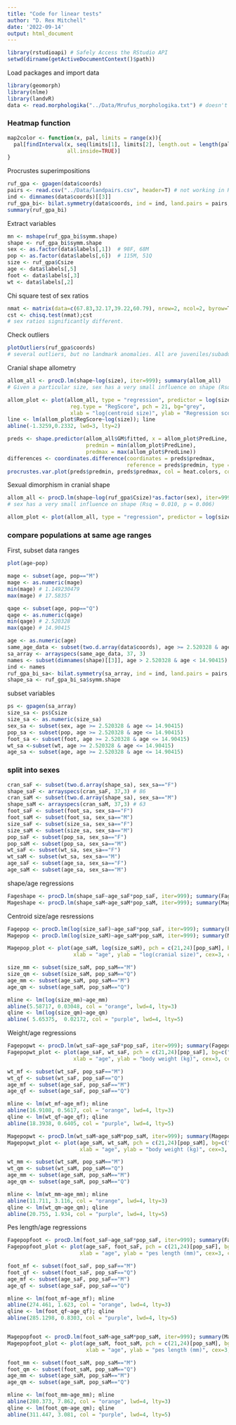 ---
title: "Code for linear tests"
author: "D. Rex Mitchell"
date: '2022-09-14'
output: html_document
---
```{r}
library(rstudioapi) # Safely Access the RStudio API
setwd(dirname(getActiveDocumentContext()$path))
```

Load packages and import data
```{r}
library(geomorph)
library(nlme)
library(landvR)
data <- read.morphologika("../Data/Mrufus_morphologika.txt") # doesn't work in Rmd for some reason
```


### Heatmap function ###
```{r}
map2color <- function(x, pal, limits = range(x)){
  pal[findInterval(x, seq(limits[1], limits[2], length.out = length(pal) + 1), 
                   all.inside=TRUE)]
}
```

Procrustes superimpositions
```{r}
ruf_gpa <- gpagen(data$coords)
pairs <- read.csv("../Data/landpairs.csv", header=T) # not working in Rmd for some reason
ind <- dimnames(data$coords)[[3]]
ruf_gpa_bi<- bilat.symmetry(data$coords, ind = ind, land.pairs = pairs, object.sym=T)
summary(ruf_gpa_bi)
```

Extract variables
```{r}
mn <- mshape(ruf_gpa_bi$symm.shape)
shape <- ruf_gpa_bi$symm.shape
sex <- as.factor(data$labels[,1])  # 98F, 68M
pop <- as.factor(data$labels[,6])  # 115M, 51Q
size <- ruf_gpa$Csize
age <- data$labels[,5]
foot <- data$labels[,3]
wt <- data$labels[,2]
```

Chi square test of sex ratios
```{r}
nmat <- matrix(data=c(67.83,32.17,39.22,60.79), nrow=2, ncol=2, byrow=T, dimnames = list(c("M", "Q"),c("F", "M")))
cst <- chisq.test(nmat);cst
# sex ratios significantly different.
```

Check outliers
```{r}
plotOutliers(ruf_gpa$coords)
# several outliers, but no landmark anomalies. All are juveniles/subadults
```

Cranial shape allometry
```{r}
allom_all <- procD.lm(shape~log(size), iter=999); summary(allom_all)
# Given a particular size, sex has a very small influence on shape (Rsq = 0.010, p = 0.006)

allom_plot <- plot(allom_all, type = "regression", predictor = log(size), 
                    reg.type = "RegScore", pch = 21, bg="grey",
                    xlab = "log(centroid size)", ylab = "Regression score", cex=2)
line <- lm(allom_plot$RegScore~log(size)); line
abline(-1.3259,0.2332, lwd=3, lty=2)

preds <- shape.predictor(allom_all$GM$fitted, x = allom_plot$PredLine, 
                         predmin = min(allom_plot$PredLine), 
                         predmax = max(allom_plot$PredLine))
differences <- coordinates.difference(coordinates = preds$predmax,
                                      reference = preds$predmin, type = "spherical")
procrustes.var.plot(preds$predmin, preds$predmax, col = heat.colors, col.val = differences[[1]][1:37], magnitude = 1, pt.size = 1)
```

Sexual dimorphism in cranial shape
```{r}
allom_all <- procD.lm(shape~log(ruf_gpa$Csize)*as.factor(sex), iter=999); summary(allom_all)
# sex has a very small influence on shape (Rsq = 0.010, p = 0.006)

allom_plot <- plot(allom_all, type = "regression", predictor = log(size), reg.type = "RegScore", pch = c(21,24)[sex], bg=c("gray29","grey69")[sex], xlab = "log(centroid size)", ylab = "Regression score", cex=3)
```


### compare populations at same age ranges ###
First, subset data ranges
```{r}
plot(age~pop)

mage <- subset(age, pop=="M")
mage <- as.numeric(mage)
min(mage) # 1.149230479
max(mage) # 17.58357

qage <- subset(age, pop=="Q")
qage <- as.numeric(qage)
min(qage) # 2.520328
max(qage) # 14.90415

age <- as.numeric(age)
same_age_data <- subset(two.d.array(data$coords), age >= 2.520328 & age <= 14.90415)
sa_array <- arrayspecs(same_age_data, 37, 3)
names <- subset(dimnames(shape)[[3]], age > 2.520328 & age < 14.90415)
ind <- names
ruf_gpa_bi_sa<- bilat.symmetry(sa_array, ind = ind, land.pairs = pairs, object.sym=T)
shape_sa <- ruf_gpa_bi_sa$symm.shape
```

subset variables
```{r}
ps <- gpagen(sa_array)
size_sa <- ps$Csize
size_sa <- as.numeric(size_sa)
sex_sa <- subset(sex, age >= 2.520328 & age <= 14.90415) 
pop_sa <- subset(pop, age >= 2.520328 & age <= 14.90415)
foot_sa <- subset(foot, age >= 2.520328 & age <= 14.90415)
wt_sa <-subset(wt, age >= 2.520328 & age <= 14.90415)
age_sa <- subset(age, age >= 2.520328 & age <= 14.90415)
```


### split into sexes
```{r}
cran_saF <- subset(two.d.array(shape_sa), sex_sa=="F")
shape_saF <- arrayspecs(cran_saF, 37,3) # 86
cran_saM <- subset(two.d.array(shape_sa), sex_sa=="M")
shape_saM <- arrayspecs(cran_saM, 37,3) # 63
foot_saF <- subset(foot_sa, sex_sa=="F")
foot_saM <- subset(foot_sa, sex_sa=="M")
size_saF <- subset(size_sa, sex_sa=="F")
size_saM <- subset(size_sa, sex_sa=="M")
pop_saF <- subset(pop_sa, sex_sa=="F")
pop_saM <- subset(pop_sa, sex_sa=="M")
wt_saF <- subset(wt_sa, sex_sa=="F")
wt_saM <- subset(wt_sa, sex_sa=="M")
age_saF <- subset(age_sa, sex_sa=="F")
age_saM <- subset(age_sa, sex_sa=="M")
```

shape/age regressions
```{r}
Fageshape <- procD.lm(shape_saF~age_saF*pop_saF, iter=999); summary(Fageshape) # not sig
Mageshape <- procD.lm(shape_saM~age_saM*pop_saM, iter=999); summary(Mageshape) # not sig
```

Centroid size/age resressions
```{r}
Fagepop <- procD.lm(log(size_saF)~age_saF*pop_saF, iter=999); summary(Fagepop) # not sig
Magepop <- procD.lm(log(size_saM)~age_saM*pop_saM, iter=999); summary(Magepop) # sig population diffs (p = 0.006)

Magepop_plot <- plot(age_saM, log(size_saM), pch = c(21,24)[pop_saM], bg=c("orange","purple")[pop_saM], 
                     xlab = "age", ylab = "log(cranial size)", cex=3, cex.lab=1.5)

size_mm <- subset(size_saM, pop_saM=="M")
size_qm <- subset(size_saM, pop_saM=="Q")
age_mm <- subset(age_saM, pop_saM=="M")
age_qm <- subset(age_saM, pop_saM=="Q")

mline <- lm(log(size_mm)~age_mm) 
abline(5.58717, 0.03048, col = "orange", lwd=4, lty=3)
qline <- lm(log(size_qm)~age_qm)
abline( 5.65375,  0.02172, col = "purple", lwd=4, lty=5)
```

Weight/age regressions
```{r}
Fagepopwt <- procD.lm(wt_saF~age_saF*pop_saF, iter=999); summary(Fagepopwt)
Fagepopwt_plot <- plot(age_saF, wt_saF, pch = c(21,24)[pop_saF], bg=c("orange","purple")[pop_saF], 
                     xlab = "age", ylab = "body weight (kg)", cex=3, cex.lab=1.5)

wt_mf <- subset(wt_saF, pop_saF=="M")
wt_qf <- subset(wt_saF, pop_saF=="Q")
age_mf <- subset(age_saF, pop_saF=="M")
age_qf <- subset(age_saF, pop_saF=="Q")

mline <- lm(wt_mf~age_mf); mline 
abline(16.9108, 0.5617, col = "orange", lwd=4, lty=3)
qline <- lm(wt_qf~age_qf); qline
abline(18.3938, 0.6405, col = "purple", lwd=4, lty=5)

Magepopwt <- procD.lm(wt_saM~age_saM*pop_saM, iter=999); summary(Magepopwt)
Magepopwt_plot <- plot(age_saM, wt_saM, pch = c(21,24)[pop_saM], bg=c("orange","purple")[pop_saM], 
                       xlab = "age", ylab = "body weight (kg)", cex=3, cex.lab=1.5)

wt_mm <- subset(wt_saM, pop_saM=="M")
wt_qm <- subset(wt_saM, pop_saM=="Q")
age_mm <- subset(age_saM, pop_saM=="M")
age_qm <- subset(age_saM, pop_saM=="Q")

mline <- lm(wt_mm~age_mm); mline 
abline(11.711, 3.116, col = "orange", lwd=4, lty=3)
qline <- lm(wt_qm~age_qm); qline
abline(20.755, 1.934, col = "purple", lwd=4, lty=5)
```

Pes length/age regressions
```{r}
Fagepopfoot <- procD.lm(foot_saF~age_saF*pop_saF, iter=999); summary(Fagepopfoot)
Fagepopfoot_plot <- plot(age_saF, foot_saF, pch = c(21,24)[pop_saF], bg=c("orange","purple")[pop_saF], 
                       xlab = "age", ylab = "pes length (mm)", cex=3, cex.lab=1.5)

foot_mf <- subset(foot_saF, pop_saF=="M")
foot_qf <- subset(foot_saF, pop_saF=="Q")
age_mf <- subset(age_saF, pop_saF=="M")
age_qf <- subset(age_saF, pop_saF=="Q")

mline <- lm(foot_mf~age_mf); mline 
abline(274.461, 1.623, col = "orange", lwd=4, lty=3)
qline <- lm(foot_qf~age_qf); qline
abline(285.1298, 0.8303, col = "purple", lwd=4, lty=5)


Magepopfoot <- procD.lm(foot_saM~age_saM*pop_saM, iter=999); summary(Magepopfoot)
Magepopfoot_plot <- plot(age_saM, foot_saM, pch = c(21,24)[pop_saM], bg=c("orange","purple")[pop_saM], 
                         xlab = "age", ylab = "pes length (mm)", cex=3, cex.lab=1.5)

foot_mm <- subset(foot_saM, pop_saM=="M")
foot_qm <- subset(foot_saM, pop_saM=="Q")
age_mm <- subset(age_saM, pop_saM=="M")
age_qm <- subset(age_saM, pop_saM=="Q")

mline <- lm(foot_mm~age_mm); mline 
abline(280.373, 7.862, col = "orange", lwd=4, lty=3)
qline <- lm(foot_qm~age_qm); qline
abline(311.447, 3.081, col = "purple", lwd=4, lty=5)
```




